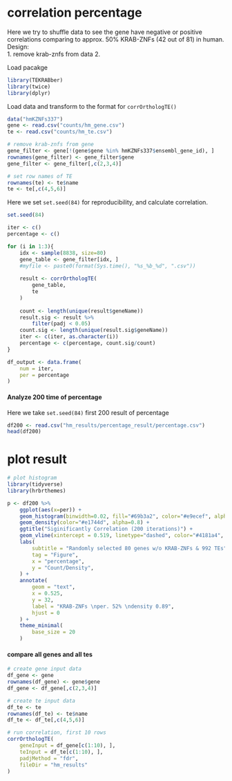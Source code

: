 # correlation percentage

Here we try to shuffle data to see the gene have negative or positive 
correlations comparing to approx. 50% KRAB-ZNFs (42 out of 81) in human. 
Design:  
1. remove krab-znfs from data
2. 

Load pacakge
```r
library(TEKRABber)
library(twice)
library(dplyr)
```

Load data and transform to the format for `corrOrthologTE()`

```r
data("hmKZNFs337")
gene <- read.csv("counts/hm_gene.csv")
te <- read.csv("counts/hm_te.csv")

# remove krab-znfs from gene
gene_filter <- gene[!(gene$gene %in% hmKZNFs337$ensembl_gene_id), ]
rownames(gene_filter) <- gene_filter$gene
gene_filter <- gene_filter[,c(2,3,4)]

# set row names of TE
rownames(te) <- te$name
te <- te[,c(4,5,6)]

```

Here we set `set.seed(84)` for reproducibility, and calculate correlation.

```r
set.seed(84)

iter <- c()
percentage <- c()

for (i in 1:3){
    idx <- sample(8838, size=80)
    gene_table <- gene_filter[idx, ]
    #myfile <- paste0(format(Sys.time(), "%s_%b_%d", ".csv"))
    
    result <- corrOrthologTE(
        gene_table,
        te
    )
    
    count <- length(unique(result$geneName))
    result.sig <- result %>%
        filter(padj < 0.05)
    count.sig <- length(unique(result.sig$geneName))
    iter <- c(iter, as.character(i))
    percentage <- c(percentage, count.sig/count)
}

df_output <- data.frame(
    num = iter,
    per = percentage
)

```

#### Analyze 200 time of percentage
Here we take `set.seed(84)` first 200 result of percentage
```r
df200 <- read.csv("hm_results/percentage_result/percentage.csv")
head(df200)
```

# plot result
```r
# plot histogram
library(tidyverse)
library(hrbrthemes)

p <- df200 %>%
    ggplot(aes(x=per)) +
    geom_histogram(binwidth=0.02, fill="#69b3a2", color="#e9ecef", alpha=0.9) +
    geom_density(color="#e1744d", alpha=0.8) +
    ggtitle("Siginificantly Correlation (200 iterations)") +
    geom_vline(xintercept = 0.519, linetype="dashed", color="#4181a4", size=1.5) +
    labs(
        subtitle = "Randomly selected 80 genes w/o KRAB-ZNFs & 992 TEs",
        tag = "Figure",
        x = "percentage",
        y = "Count/Density",
    ) +
    annotate(
        geom = "text",
        x = 0.525,
        y = 32,
        label = "KRAB-ZNFs \nper. 52% \ndensity 0.89",
        hjust = 0
    ) +
    theme_minimal(
        base_size = 20
    )
```

#### compare all genes and all tes
```r
# create gene input data
df_gene <- gene
rownames(df_gene) <- gene$gene
df_gene <- df_gene[,c(2,3,4)]

# create te input data
df_te <- te
rownames(df_te) <- te$name
df_te <- df_te[,c(4,5,6)]

# run correlation, first 10 rows
corrOrthologTE(
    geneInput = df_gene[c(1:10), ],
    teInput = df_te[c(1:10), ],
    padjMethod = "fdr",
    fileDir = "hm_results"
)

```

